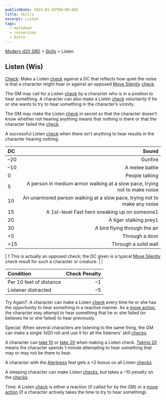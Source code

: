 ```yaml
---
publishDate: 2023-01-02T00:00:00Z
title: Skills
excerpt: Listen
tags:
  - markdown
  - conversion
  - Astro
---
```


[Modern d20 SRD](/#modernD20) > [Skills](modern-d20-srd-skills-index) > Listen

## Listen (Wis)

[Check](modern-d20-srd-skills-skill-basics-php#skill-check-index): Make a Listen [check](modern-d20-srd-skills-skill-basics-php#skill-check-index) against a DC that reflects how quiet the noise is that a character might hear or against an opposed [Move Silently](modern-d20-srd-skills-move-silently) [check](modern-d20-srd-skills-skill-basics-php#skill-check-index).

The GM may call for a Listen [check](modern-d20-srd-skills-skill-basics-php#skill-check-index) by a character who is in a position to hear something. A character can also make a Listen [check](modern-d20-srd-skills-skill-basics-php#skill-check-index) voluntarily if he or she wants to try to hear something in the character’s vicinity.

The GM may make the Listen [check](modern-d20-srd-skills-skill-basics-php#skill-check-index) in secret so that the character doesn’t know whether not hearing anything means that nothing is there or that the character failed the [check](modern-d20-srd-skills-skill-basics-php#skill-check-index).

A successful Listen [check](modern-d20-srd-skills-skill-basics-php#skill-check-index) when there isn’t anything to hear results in the character hearing nothing.

| DC  |                                                                     Sound |
| :-- | ------------------------------------------------------------------------: |
| –20  |                                                                   Gunfire |
| –10  |                                                            A melee battle |
| 0   |                                                            People talking |
| 5   | A person in medium armor walking at a slow pace, trying not to make noise |
| 10  |  An unarmored person walking at a slow pace, trying not to make any noise |
| 15  |                             A 1st-level Fast hero sneaking up on someone1 |
| 20  |                                                    A tiger stalking prey1 |
| 30  |                                             A bird flying through the air |
| +5  |                                                            Through a door |
| +15 |                                                      Through a solid wall |

| 1 This is actually an opposed check; the DC given is a typical [Move Silently](modern-d20-srd-skills-move-silently) check result for such a character or creature. | |

| Condition               | Check Penalty |
| :---------------------- | ------------: |
| Per 10 feet of distance |             –1 |
| Listener distracted     |             –5 |

Try Again?: A character can make a Listen [check](modern-d20-srd-skills-skill-basics-php#skill-check-index) every time he or she has the opportunity to hear something in a reactive manner. As a [move action](modern-d20-srd-combat-move-actions), the character may attempt to hear something that he or she failed (or believes he or she failed) to hear previously.

Special: When several characters are listening to the same thing, the GM can make a single 1d20 roll and use it for all the listeners’ skill [checks](modern-d20-srd-skills-skill-basics-php#skill-check-index).

A character can [take 10](modern-d20-srd-skills-skill-basics-php#take10-index) or [take 20](modern-d20-srd-skills-skill-basics-php#take20-index) when making a Listen check. [Taking 20](modern-d20-srd-skills-skill-basics-php#take20-index) means the character spends 1 minute attempting to hear something that may or may not be there to hear.

A character with the [Alertness](modern-d20-srd-feats-alertness) feat gets a +2 bonus on all Listen [checks](modern-d20-srd-skills-skill-basics-php#skill-check-index).

A sleeping character can make Listen [checks](modern-d20-srd-skills-skill-basics-php#skill-check-index), but takes a –10 penalty on the [checks](modern-d20-srd-skills-skill-basics-php#skill-check-index).

Time: A Listen [check](modern-d20-srd-skills-skill-basics-php#skill-check-index) is either a reaction (if called for by the GM) or a [move action](modern-d20-srd-combat-move-actions) (if a character actively takes the time to try to hear something).
